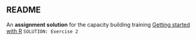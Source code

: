 ## README
An **assignment solution** for the capacity building training [Getting started with R](https://github.com/twesigye10/getting_started_with_R) `SOLUTION: Exercise 2`